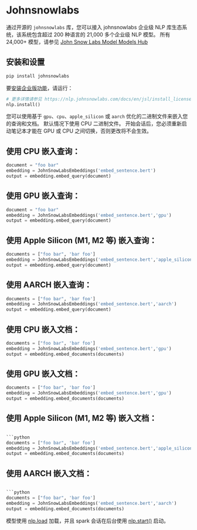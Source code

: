 # Johnsnowlabs

通过开源的 `johnsnowlabs` 库，您可以接入 johnsnowlabs 企业级 NLP 库生态系统，该系统包含超过 200 种语言的 21,000 多个企业级 NLP 模型。
所有 24,000+ 模型，请参见 [John Snow Labs Model Models Hub](https://nlp.johnsnowlabs.com/models)

## 安装和设置


```bash
pip install johnsnowlabs
```

要[安装企业版功能](https://nlp.johnsnowlabs.com/docs/en/jsl/install_licensed_quick)，请运行：
```python
# 更多详情请参见 https://nlp.johnsnowlabs.com/docs/en/jsl/install_licensed_quick
nlp.install()
```


您可以使用基于 `gpu`、`cpu`、`apple_silicon` 或 `aarch` 优化的二进制文件来嵌入您的查询和文档。
默认情况下使用 CPU 二进制文件。
开始会话后，您必须重新启动笔记本才能在 GPU 或 CPU 之间切换，否则更改将不会生效。

## 使用 CPU 嵌入查询：
```python
document = "foo bar"
embedding = JohnSnowLabsEmbeddings('embed_sentence.bert')
output = embedding.embed_query(document)
```


## 使用 GPU 嵌入查询：


```python
document = "foo bar"
embedding = JohnSnowLabsEmbeddings('embed_sentence.bert','gpu')
output = embedding.embed_query(document)
```




## 使用 Apple Silicon (M1, M2 等) 嵌入查询：

```python
documents = ["foo bar", 'bar foo']
embedding = JohnSnowLabsEmbeddings('embed_sentence.bert','apple_silicon')
output = embedding.embed_query(document)
```



## 使用 AARCH 嵌入查询：

```python
documents = ["foo bar", 'bar foo']
embedding = JohnSnowLabsEmbeddings('embed_sentence.bert','aarch')
output = embedding.embed_query(document)
```






## 使用 CPU 嵌入文档：
```python
documents = ["foo bar", 'bar foo']
embedding = JohnSnowLabsEmbeddings('embed_sentence.bert','gpu')
output = embedding.embed_documents(documents)
```



## 使用 GPU 嵌入文档：

```python
documents = ["foo bar", 'bar foo']
embedding = JohnSnowLabsEmbeddings('embed_sentence.bert','gpu')
output = embedding.embed_documents(documents)
```





## 使用 Apple Silicon (M1, M2 等) 嵌入文档：

```python

```python
documents = ["foo bar", 'bar foo']
embedding = JohnSnowLabsEmbeddings('embed_sentence.bert','apple_silicon')
output = embedding.embed_documents(documents)
```



## 使用 AARCH 嵌入文档：

```python

```python
documents = ["foo bar", 'bar foo']
embedding = JohnSnowLabsEmbeddings('embed_sentence.bert','aarch')
output = embedding.embed_documents(documents)
```




模型使用 [nlp.load](https://nlp.johnsnowlabs.com/docs/en/jsl/load_api) 加载，并且 spark 会话在后台使用 [nlp.start()](https://nlp.johnsnowlabs.com/docs/en/jsl/start-a-sparksession) 启动。